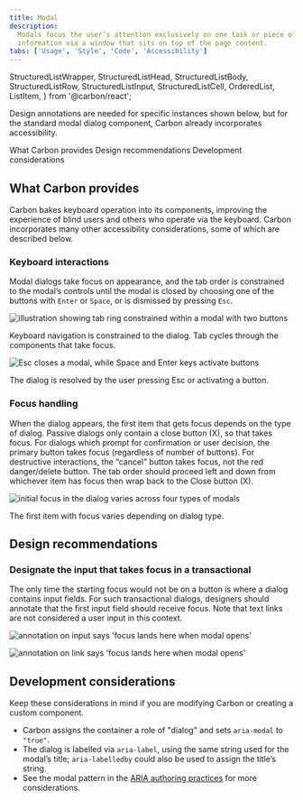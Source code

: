```yaml
---
title: Modal
description:
  Modals focus the user’s attention exclusively on one task or piece of
  information via a window that sits on top of the page content.
tabs: ['Usage', 'Style', 'Code', 'Accessibility']
---
```


  StructuredListWrapper,
  StructuredListHead,
  StructuredListBody,
  StructuredListRow,
  StructuredListInput,
  StructuredListCell,
  OrderedList,
  ListItem,
} from '@carbon/react';

<PageDescription>

Design annotations are needed for specific instances shown below, but for the
standard modal dialog component, Carbon already incorporates accessibility.

</PageDescription>

<AnchorLinks>
  <AnchorLink>What Carbon provides</AnchorLink>
  <AnchorLink>Design recommendations</AnchorLink>
  <AnchorLink>Development considerations</AnchorLink>
</AnchorLinks>

## What Carbon provides

Carbon bakes keyboard operation into its components, improving the experience of
blind users and others who operate via the keyboard. Carbon incorporates many
other accessibility considerations, some of which are described below.

### Keyboard interactions

Modal dialogs take focus on appearance, and the tab order is constrained to the modal’s controls until the modal is closed by choosing one of the buttons with `Enter` or `Space`, or is dismissed by pressing `Esc`.

<Row>
<Column colLg={8}>

![illustration showing tab ring constrained within a modal with two buttons](images/modal-accessibility-1.png)

<Caption>
  Keyboard navigation is constrained to the dialog. Tab cycles through the components that take focus.
</Caption>

</Column>
</Row>

<Row>
<Column colLg={8}>

![Esc closes a modal, while Space and Enter keys activate buttons](images/modal-accessibility-2.png)

<Caption>
  The dialog is resolved by the user pressing Esc or activating a button.
</Caption>

</Column>
</Row>

### Focus handling

When the dialog appears, the first item that gets focus depends on the type of dialog. Passive dialogs only contain a close button (X), so that takes focus. For dialogs which prompt for confirmation or user decision, the primary button takes focus (regardless of number of buttons). For destructive interactions, the “cancel” button takes focus, not the red danger/delete button. 
The tab order should proceed left and down from whichever item has focus then wrap back to the Close button (X).

<Row>
<Column colLg={8}>

![initial focus in the dialog varies across four types of modals](images/modal-accessibility-3.png)

<Caption>
  The first item with focus varies depending on dialog type.
</Caption>

</Column>
</Row>

## Design recommendations

### Designate the input that takes focus in a transactional
The only time the starting focus would not be on a button is where a dialog contains input fields. For such transactional dialogs, designers should annotate that the first input field should receive focus. Note that text links are not considered a user input in this context.

<DoDontRow>
  <DoDont type="do" caption="Annotate the starting input that should take focus on a transactional dialog.">

![annotation on input says 'focus lands here when modal opens'](images/modal-accessibility-4-do.png)
  </DoDont>

  <DoDont type="dont" caption="Do not give a link focus when a modal opens.">

![annotation on link says 'focus lands here when modal opens'](images/modal-accessibility-4-dont.png)

  </DoDont>
</DoDontRow>


## Development considerations

Keep these considerations in mind if you are modifying Carbon or creating a
custom component.

- Carbon assigns the container a role of "dialog" and sets `aria-modal` to `"true"`.
- The dialog is labelled via `aria-label`, using the same string used for the modal’s title; `aria-labelledby` could also be used to assign the title’s string.
- See the modal pattern in the [ARIA authoring practices](https://w3c.github.io/aria-practices/#dialog_modal) for more considerations.
